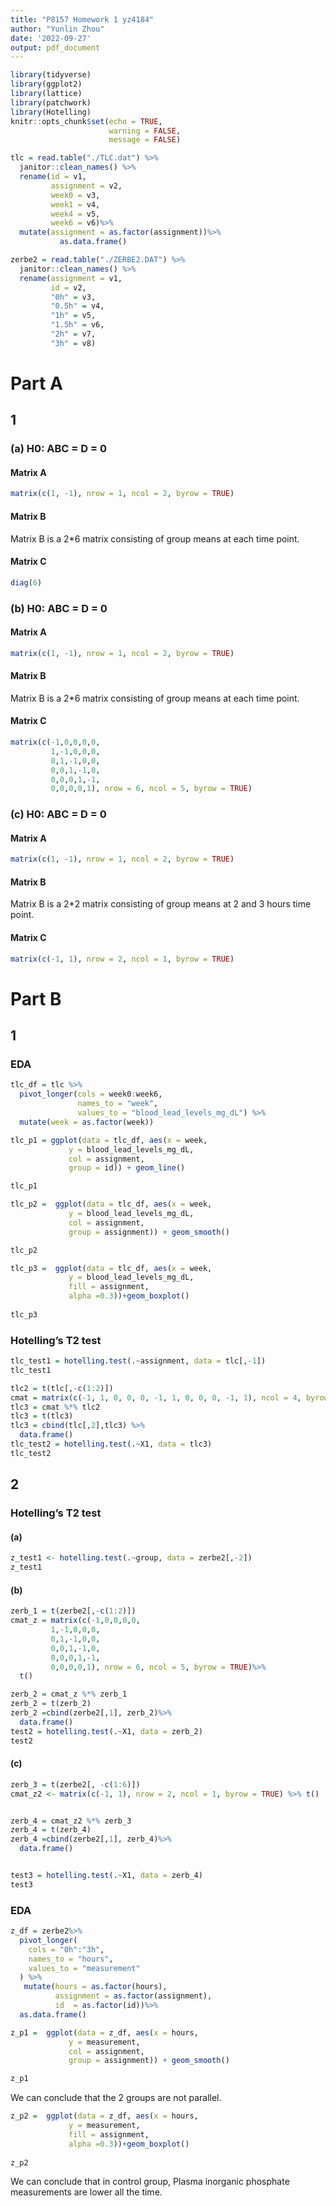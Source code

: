 ```yaml
---
title: "P8157 Homework 1 yz4184"
author: "Yunlin Zhou"
date: '2022-09-27'
output: pdf_document
---
```


```r
library(tidyverse)
library(ggplot2)
library(lattice)
library(patchwork)
library(Hotelling)
knitr::opts_chunk$set(echo = TRUE,
                      warning = FALSE,
                      message = FALSE)
```


```r
tlc = read.table("./TLC.dat") %>% 
  janitor::clean_names() %>% 
  rename(id = v1,
         assignment = v2,
         week0 = v3,
         week1 = v4,
         week4 = v5,
         week6 = v6)%>%
  mutate(assignment = as.factor(assignment))%>%
           as.data.frame()

zerbe2 = read.table("./ZERBE2.DAT") %>% 
  janitor::clean_names() %>% 
  rename(assignment = v1,
         id = v2,
         "0h" = v3,
         "0.5h" = v4,
         "1h" = v5,
         "1.5h" = v6,
         "2h" = v7,
         "3h" = v8)
```


# Part A

## 1

### (a) H0: ABC = D = 0

#### Matrix A

```r
matrix(c(1, -1), nrow = 1, ncol = 2, byrow = TRUE)
```

#### Matrix B

Matrix B is a 2*6 matrix consisting of group means at each time point.

#### Matrix C

```r
diag(6)
```


### (b) H0: ABC = D = 0

#### Matrix A

```r
matrix(c(1, -1), nrow = 1, ncol = 2, byrow = TRUE)
```

#### Matrix B

Matrix B is a 2*6 matrix consisting of group means at each time point.

#### Matrix C

```r
matrix(c(-1,0,0,0,0,
         1,-1,0,0,0,
         0,1,-1,0,0,
         0,0,1,-1,0,
         0,0,0,1,-1,
         0,0,0,0,1), nrow = 6, ncol = 5, byrow = TRUE)
```


### (c) H0: ABC = D = 0

#### Matrix A

```r
matrix(c(1, -1), nrow = 1, ncol = 2, byrow = TRUE)
```

#### Matrix B

Matrix B is a 2*2 matrix consisting of group means at 2 and 3 hours time point.

#### Matrix C

```r
matrix(c(-1, 1), nrow = 2, ncol = 1, byrow = TRUE)
```



# Part B

## 1

### EDA

```r
tlc_df = tlc %>% 
  pivot_longer(cols = week0:week6, 
               names_to = "week", 
               values_to = "blood_lead_levels_mg_dL") %>% 
  mutate(week = as.factor(week))
```


```r
tlc_p1 = ggplot(data = tlc_df, aes(x = week, 
             y = blood_lead_levels_mg_dL, 
             col = assignment, 
             group = id)) + geom_line()

tlc_p1
```


```r
tlc_p2 =  ggplot(data = tlc_df, aes(x = week, 
             y = blood_lead_levels_mg_dL, 
             col = assignment, 
             group = assignment)) + geom_smooth()

tlc_p2
```


```r
tlc_p3 =  ggplot(data = tlc_df, aes(x = week, 
             y = blood_lead_levels_mg_dL, 
             fill = assignment,
             alpha =0.3))+geom_boxplot()
  
tlc_p3 
```

### Hotelling's T2 test

```r
tlc_test1 = hotelling.test(.~assignment, data = tlc[,-1])
tlc_test1
```


```r
tlc2 = t(tlc[,-c(1:2)]) 
cmat = matrix(c(-1, 1, 0, 0, 0, -1, 1, 0, 0, 0, -1, 1), ncol = 4, byrow = TRUE)
tlc3 = cmat %*% tlc2
tlc3 = t(tlc3)
tlc3 = cbind(tlc[,2],tlc3) %>%
  data.frame()
tlc_test2 = hotelling.test(.~X1, data = tlc3)
tlc_test2
```


## 2

### Hotelling's T2 test

#### (a)

```r
z_test1 <- hotelling.test(.~group, data = zerbe2[,-2])
z_test1
```


#### (b)

```r
zerb_1 = t(zerbe2[,-c(1:2)])
cmat_z = matrix(c(-1,0,0,0,0,
         1,-1,0,0,0,
         0,1,-1,0,0,
         0,0,1,-1,0,
         0,0,0,1,-1,
         0,0,0,0,1), nrow = 6, ncol = 5, byrow = TRUE)%>%
  t()

zerb_2 = cmat_z %*% zerb_1
zerb_2 = t(zerb_2)
zerb_2 =cbind(zerbe2[,1], zerb_2)%>%
  data.frame()
test2 = hotelling.test(.~X1, data = zerb_2)
test2
```


#### (c)

```r
zerb_3 = t(zerbe2[, -c(1:6)])
cmat_z2 <- matrix(c(-1, 1), nrow = 2, ncol = 1, byrow = TRUE) %>% t()


zerb_4 = cmat_z2 %*% zerb_3
zerb_4 = t(zerb_4)
zerb_4 =cbind(zerbe2[,1], zerb_4)%>%
  data.frame()


test3 = hotelling.test(.~X1, data = zerb_4)
test3
```


### EDA


```r
z_df = zerbe2%>%
  pivot_longer(
    cols = "0h":"3h",
    names_to = "hours",
    values_to = "measurement"
  ) %>%
   mutate(hours = as.factor(hours),
          assignment = as.factor(assignment),
          id  = as.factor(id))%>%
  as.data.frame()
```


```r
z_p1 =  ggplot(data = z_df, aes(x = hours, 
             y = measurement, 
             col = assignment, 
             group = assignment)) + geom_smooth()

z_p1
```

We can conclude that the 2 groups are not parallel.

```r
z_p2 =  ggplot(data = z_df, aes(x = hours, 
             y = measurement, 
             fill = assignment,
             alpha =0.3))+geom_boxplot()
  
z_p2 
```

We can conclude that in control group, Plasma inorganic phosphate measurements are lower all the time. 

